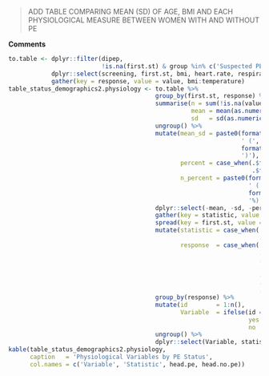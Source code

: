 > ADD TABLE COMPARING MEAN (SD) OF AGE, BMI AND EACH PHYSIOLOGICAL MEASURE BETWEEN WOMEN WITH AND WITHOUT PE

**Comments**

```r
to.table <- dplyr::filter(dipep,
                          !is.na(first.st) & group %in% c('Suspected PE', 'Diagnosed PE')) %>%
            dplyr::select(screening, first.st, bmi, heart.rate, respiratory.rate, o2.saturation, bp.systolic, bp.diastolic, temperature)%>%
            gather(key = response, value = value, bmi:temperature)
table_status_demographics2.physiology <- to.table %>%
                                         group_by(first.st, response) %>%
                                         summarise(n = sum(!is.na(value)),
                                                   mean = mean(as.numeric(value), na.rm = TRUE),
                                                   sd   = sd(as.numeric(value), na.rm = TRUE)) %>%
                                         ungroup() %>%
                                         mutate(mean_sd = paste0(formatC(mean, format = 'f', digits = digits),
                                                                 ' (',
                                                                 formatC(sd, format = 'f', digits = digits),
                                                                 ')'),
                                                percent = case_when(.$first.st == 'PE' ~ (100 * .$n) / n.pe,
                                                                    .$first.st == 'No PE' ~ (100 * .$n) / n.no.pe),
                                                n_percent = paste0(formatC(n, format = 'f', digits = 0),
                                                                   ' (',
                                                                   formatC(percent, format = 'f', digits = digits.percent),
                                                                   '%)')) %>%
                                         dplyr::select(-mean, -sd, -percent, -n) %>%
                                         gather(key = statistic, value = value, mean_sd:n_percent) %>%
                                         spread(key = first.st, value = value) %>%
                                         mutate(statistic = case_when(.$statistic == 'mean_sd'   ~ 'Mean (SD)',
                                                                      .$statistic == 'n_percent' ~ 'N (%)'),
                                                response  = case_when(.$response == 'bmi' ~ 'BMI (kg/m^2)',
                                                                      .$response == 'bp.diastolic' ~ 'Systolic Blood Pressure (mmHg)',
                                                                      .$response == 'bp.systolic' ~ 'Diastolic Blood Pressure (mmHg)',
                                                                      .$response == 'respiratory.rate' ~ 'Respiratory Rate (breaths/minute)',
                                                                      .$response == 'o2.saturation' ~ 'Oxygen Saturation (%)',
                                                                      .$response == 'heart.rate' ~ 'Heart Rate (bpm)',
                                                                      .$response == 'temperature' ~ 'Temperature (C)')) %>%
                                         group_by(response) %>%
                                         mutate(id        = 1:n(),
                                                Variable  = ifelse(id == 1,
                                                                   yes = response,
                                                                   no  = '')) %>%
                                         ungroup() %>%
                                         dplyr::select(Variable, statistic, `No PE`, `PE`)
kable(table_status_demographics2.physiology,
      caption   = 'Physiological Variables by PE Status',
      col.names = c('Variable', 'Statistic', head.pe, head.no.pe))

```
